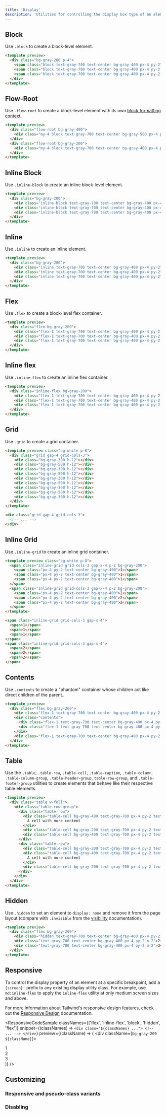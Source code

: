 ```yaml
---
title: 'Display'
description: 'Utilities for controlling the display box type of an element.'
---
```




## Block

Use `.block` to create a block-level element.

```html
<template preview>
  <div class="bg-gray-200 p-4">
    <span class="block text-gray-700 text-center bg-gray-400 px-4 py-2">1</span>
    <span class="block text-gray-700 text-center bg-gray-400 px-4 py-2 mt-2">2</span>
    <span class="block text-gray-700 text-center bg-gray-400 px-4 py-2 mt-2">3</span>
  </div>
</template>
```

## Flow-Root

Use `.flow-root` to create a block-level element with its own [block formatting context](https://developer.mozilla.org/en-US/docs/Web/Guide/CSS/Block_formatting_context).

```html
<template preview>
  <div class="flow-root bg-gray-400">
    <div class="my-4 block text-gray-700 text-center bg-gray-500 px-4 py-2">1</div>
  </div>
  <div class="flow-root bg-gray-200">
    <div class="my-4 block text-gray-700 text-center bg-gray-400 px-4 py-2">2</div>
  </div>
</template>
```

## Inline Block

Use `.inline-block` to create an inline block-level element.

```html
<template preview>
  <div class="bg-gray-200">
    <div class="inline-block text-gray-700 text-center bg-gray-400 px-4 py-2 m-2">1</div>
    <div class="inline-block text-gray-700 text-center bg-gray-400 px-4 py-2 m-2">2</div>
    <div class="inline-block text-gray-700 text-center bg-gray-400 px-4 py-2 m-2">3</div>
  </div>
</template>
```

## Inline

Use `.inline` to create an inline element.

```html
<template preview>
  <div class="bg-gray-200">
    <div class="inline text-gray-700 text-center bg-gray-400 px-4 py-2">1</div>
    <div class="inline text-gray-700 text-center bg-gray-400 px-4 py-2">2</div>
    <div class="inline text-gray-700 text-center bg-gray-400 px-4 py-2">3</div>
  </div>
</template>
```

## Flex

Use `.flex` to create a block-level flex container.

```html
<template preview>
  <div class="flex bg-gray-200">
    <div class="flex-1 text-gray-700 text-center bg-gray-400 px-4 py-2 m-2">1</div>
    <div class="flex-1 text-gray-700 text-center bg-gray-400 px-4 py-2 m-2">2</div>
    <div class="flex-1 text-gray-700 text-center bg-gray-400 px-4 py-2 m-2">3</div>
  </div>
</template>
```

## Inline flex

Use `.inline-flex` to create an inline flex container.

```html
<template preview>
  <div class="inline-flex bg-gray-200">
    <div class="flex-1 text-gray-700 text-center bg-gray-400 px-4 py-2 m-2">1</div>
    <div class="flex-1 text-gray-700 text-center bg-gray-400 px-4 py-2 m-2">2</div>
    <div class="flex-1 text-gray-700 text-center bg-gray-400 px-4 py-2 m-2">3</div>
  </div>
</template>
```

## Grid

Use `.grid` to create a grid container.

```html
<template preview class="bg-white p-8">
  <div class="grid gap-4 grid-cols-3">
    <div class="bg-gray-300 h-12"></div>
    <div class="bg-gray-500 h-12"></div>
    <div class="bg-gray-300 h-12"></div>
    <div class="bg-gray-500 h-12"></div>
    <div class="bg-gray-300 h-12"></div>
    <div class="bg-gray-500 h-12"></div>
    <div class="bg-gray-300 h-12"></div>
    <div class="bg-gray-500 h-12"></div>
    <div class="bg-gray-300 h-12"></div>
  </div>
</template>

<div class="grid gap-4 grid-cols-3">
  <!-- ... -->
</div>
```

## Inline Grid

Use `.inline-grid` to create an inline grid container.

```html
<template preview class="bg-white p-8">
  <span class="inline-grid grid-cols-3 gap-x-4 p-2 bg-gray-200">
    <span class="px-4 py-2 text-center bg-gray-400">1</span>
    <span class="px-4 py-2 text-center bg-gray-400">1</span>
    <span class="px-4 py-2 text-center bg-gray-400">1</span>
  </span>
  <span class="inline-grid grid-cols-3 gap-x-4 p-2 bg-gray-200">
    <span class="px-4 py-2 text-center bg-gray-400">2</span>
    <span class="px-4 py-2 text-center bg-gray-400">2</span>
    <span class="px-4 py-2 text-center bg-gray-400">2</span>
  </span>
</template>

<span class="inline-grid grid-cols-3 gap-x-4">
  <span>1</span>
  <span>1</span>
  <span>1</span>
</span>
<span class="inline-grid grid-cols-3 gap-x-4">
  <span>2</span>
  <span>2</span>
  <span>2</span>
</span>
```

## Contents

Use `.contents` to create a "phantom" container whose children act like direct children of the parent..

```html
<template preview>
  <div class="flex bg-gray-200">
    <div class="flex-1 text-gray-700 text-center bg-gray-400 px-4 py-2 m-2">1</div>
    <div class="contents">
      <div class="flex-1 text-gray-700 text-center bg-gray-400 px-4 py-2 m-2">2</div>
      <div class="flex-1 text-gray-700 text-center bg-gray-400 px-4 py-2 m-2">3</div>
    </div>
    <div class="flex-1 text-gray-700 text-center bg-gray-400 px-4 py-2 m-2">4</div>
  </div>
</template>
```

## Table

Use the `.table`, `.table-row`, `.table-cell`, `.table-caption`, `.table-column`, `.table-column-group`, `.table-header-group`, `table-row-group`, and `.table-footer-group` utilities to create elements that behave like their respective table elements.

```html
<template preview>
  <div class="table w-full">
    <div class="table-row-group">
      <div class="table-row">
        <div class="table-cell bg-gray-400 text-gray-700 px-4 py-2 text-sm">
          A cell with more content
        </div>
        <div class="table-cell bg-gray-200 text-gray-700 px-4 py-2 text-sm">Cell 2</div>
        <div class="table-cell bg-gray-400 text-gray-700 px-4 py-2 text-sm">Cell 3</div>
      </div>
      <div class="table-row">
        <div class="table-cell bg-gray-200 text-gray-700 px-4 py-2 text-sm">Cell 4</div>
        <div class="table-cell bg-gray-400 text-gray-700 px-4 py-2 text-sm">
          A cell with more content
        </div>
        <div class="table-cell bg-gray-200 text-gray-700 px-4 py-2 text-sm">Cell 6</div>
      </div>
    </div>
  </div>
</template>
```

## Hidden

Use `.hidden` to set an element to `display: none` and remove it from the page layout (compare with `.invisible` from the [visibility](/docs/visibility#invisible) documentation).

```html
<template preview>
  <div class="flex bg-gray-200">
    <div class="hidden text-gray-700 text-center bg-gray-400 px-4 py-2 m-2">1</div>
    <div class="text-gray-700 text-center bg-gray-400 px-4 py-2 m-2">2</div>
    <div class="text-gray-700 text-center bg-gray-400 px-4 py-2 m-2">3</div>
  </div>
</template>
```

## Responsive

To control the display property of an element at a specific breakpoint, add a `{screen}:` prefix to any existing display utility class. For example, use `md:inline-flex` to apply the `inline-flex` utility at only medium screen sizes and above.

For more information about Tailwind's responsive design features, check out the [Responsive Design](/docs/responsive-design) documentation.

<ResponsiveCodeSample
  classNames={['flex', 'inline-flex', 'block', 'hidden', 'flex']}
  snippet={(classNames) => `
    <div class="${classNames} ...">
      <!-- ... -->
    </div>
  `}
  preview={(className) => (
    <div className={`bg-gray-200 ${className}`}>
      <div className="flex-1 text-gray-700 text-center bg-gray-400 px-4 py-2 m-2">1</div>
      <div className="flex-1 text-gray-700 text-center bg-gray-400 px-4 py-2 m-2">2</div>
      <div className="flex-1 text-gray-700 text-center bg-gray-400 px-4 py-2 m-2">3</div>
    </div>
  )}
/>

## Customizing

### Responsive and pseudo-class variants

<Variants plugin="display" />

### Disabling

<Disabling plugin="display" />
